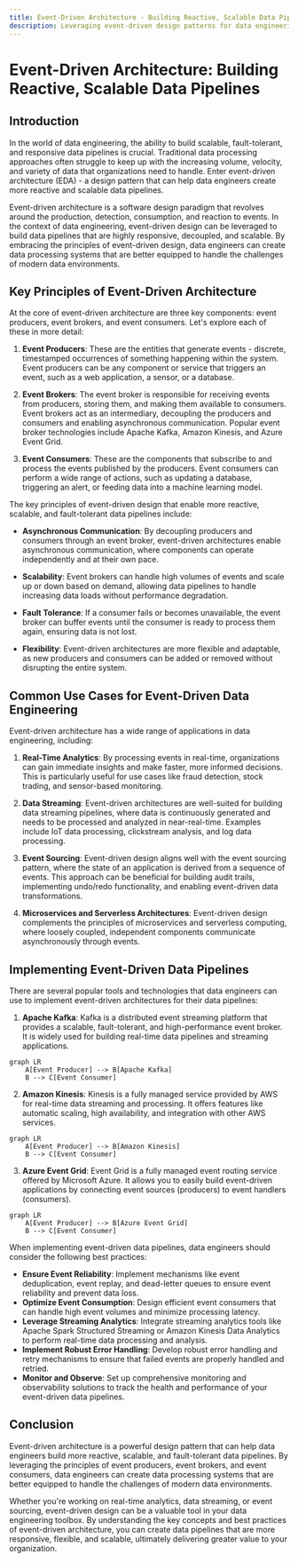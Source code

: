 ```yaml
---
title: Event-Driven Architecture - Building Reactive, Scalable Data Pipelines
description: Leveraging event-driven design patterns for data engineering
---
```


# Event-Driven Architecture: Building Reactive, Scalable Data Pipelines

## Introduction

In the world of data engineering, the ability to build scalable, fault-tolerant, and responsive data pipelines is crucial. Traditional data processing approaches often struggle to keep up with the increasing volume, velocity, and variety of data that organizations need to handle. Enter event-driven architecture (EDA) - a design pattern that can help data engineers create more reactive and scalable data pipelines.

Event-driven architecture is a software design paradigm that revolves around the production, detection, consumption, and reaction to events. In the context of data engineering, event-driven design can be leveraged to build data pipelines that are highly responsive, decoupled, and scalable. By embracing the principles of event-driven design, data engineers can create data processing systems that are better equipped to handle the challenges of modern data environments.

## Key Principles of Event-Driven Architecture

At the core of event-driven architecture are three key components: event producers, event brokers, and event consumers. Let's explore each of these in more detail:

1. **Event Producers**: These are the entities that generate events - discrete, timestamped occurrences of something happening within the system. Event producers can be any component or service that triggers an event, such as a web application, a sensor, or a database.

2. **Event Brokers**: The event broker is responsible for receiving events from producers, storing them, and making them available to consumers. Event brokers act as an intermediary, decoupling the producers and consumers and enabling asynchronous communication. Popular event broker technologies include Apache Kafka, Amazon Kinesis, and Azure Event Grid.

3. **Event Consumers**: These are the components that subscribe to and process the events published by the producers. Event consumers can perform a wide range of actions, such as updating a database, triggering an alert, or feeding data into a machine learning model.

The key principles of event-driven design that enable more reactive, scalable, and fault-tolerant data pipelines include:

- **Asynchronous Communication**: By decoupling producers and consumers through an event broker, event-driven architectures enable asynchronous communication, where components can operate independently and at their own pace.

- **Scalability**: Event brokers can handle high volumes of events and scale up or down based on demand, allowing data pipelines to handle increasing data loads without performance degradation.

- **Fault Tolerance**: If a consumer fails or becomes unavailable, the event broker can buffer events until the consumer is ready to process them again, ensuring data is not lost.

- **Flexibility**: Event-driven architectures are more flexible and adaptable, as new producers and consumers can be added or removed without disrupting the entire system.

## Common Use Cases for Event-Driven Data Engineering

Event-driven architecture has a wide range of applications in data engineering, including:

1. **Real-Time Analytics**: By processing events in real-time, organizations can gain immediate insights and make faster, more informed decisions. This is particularly useful for use cases like fraud detection, stock trading, and sensor-based monitoring.

2. **Data Streaming**: Event-driven architectures are well-suited for building data streaming pipelines, where data is continuously generated and needs to be processed and analyzed in near-real-time. Examples include IoT data processing, clickstream analysis, and log data processing.

3. **Event Sourcing**: Event-driven design aligns well with the event sourcing pattern, where the state of an application is derived from a sequence of events. This approach can be beneficial for building audit trails, implementing undo/redo functionality, and enabling event-driven data transformations.

4. **Microservices and Serverless Architectures**: Event-driven design complements the principles of microservices and serverless computing, where loosely coupled, independent components communicate asynchronously through events.

## Implementing Event-Driven Data Pipelines

There are several popular tools and technologies that data engineers can use to implement event-driven architectures for their data pipelines:

1. **Apache Kafka**: Kafka is a distributed event streaming platform that provides a scalable, fault-tolerant, and high-performance event broker. It is widely used for building real-time data pipelines and streaming applications.

```mermaid
graph LR
    A[Event Producer] --> B[Apache Kafka]
    B --> C[Event Consumer]
```

2. **Amazon Kinesis**: Kinesis is a fully managed service provided by AWS for real-time data streaming and processing. It offers features like automatic scaling, high availability, and integration with other AWS services.

```mermaid
graph LR
    A[Event Producer] --> B[Amazon Kinesis]
    B --> C[Event Consumer]
```

3. **Azure Event Grid**: Event Grid is a fully managed event routing service offered by Microsoft Azure. It allows you to easily build event-driven applications by connecting event sources (producers) to event handlers (consumers).

```mermaid
graph LR
    A[Event Producer] --> B[Azure Event Grid]
    B --> C[Event Consumer]
```

When implementing event-driven data pipelines, data engineers should consider the following best practices:

- **Ensure Event Reliability**: Implement mechanisms like event deduplication, event replay, and dead-letter queues to ensure event reliability and prevent data loss.
- **Optimize Event Consumption**: Design efficient event consumers that can handle high event volumes and minimize processing latency.
- **Leverage Streaming Analytics**: Integrate streaming analytics tools like Apache Spark Structured Streaming or Amazon Kinesis Data Analytics to perform real-time data processing and analysis.
- **Implement Robust Error Handling**: Develop robust error handling and retry mechanisms to ensure that failed events are properly handled and retried.
- **Monitor and Observe**: Set up comprehensive monitoring and observability solutions to track the health and performance of your event-driven data pipelines.

## Conclusion

Event-driven architecture is a powerful design pattern that can help data engineers build more reactive, scalable, and fault-tolerant data pipelines. By leveraging the principles of event producers, event brokers, and event consumers, data engineers can create data processing systems that are better equipped to handle the challenges of modern data environments.

Whether you're working on real-time analytics, data streaming, or event sourcing, event-driven design can be a valuable tool in your data engineering toolbox. By understanding the key concepts and best practices of event-driven architecture, you can create data pipelines that are more responsive, flexible, and scalable, ultimately delivering greater value to your organization.